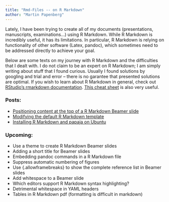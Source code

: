 ```yaml
---
title: "Rmd-Files -- on R Markdown"
author: "Martin Papenberg"
---
```


Lately, I have been trying to create all of my documents (presentations, manuscripts,
examinations...) using R Markdown. While R Markdown is incredibly useful, it has its
limitations. In particular, R Markdown is relying on functionality of other software
(Latex, pandoc), which sometimes need to be addressed directly to achieve your goal.

Below are some texts on my journey with R Markdown and the difficulties that I dealt
with. I do not claim to be an expert on R Markdown; I am simply writing about stuff
that I found curious. Usually I found solutions by googling and trial and error --
there is no garantee that presented solutions are optimal. If you wish to learn about
R Markdown in general, check out <a href="http://rmarkdown.rstudio.com/"
target="_blank"> RStudio's rmarkdown documentation</a>. <a
href="https://www.rstudio.com/wp-content/uploads/2016/03/rmarkdown-cheatsheet-2.0.pdf"
target="_blank">This cheat sheet</a> is also very useful.

### Posts:

- <a href="positionbeamer.html">Positioning content at the top of a R Markdown Beamer
  slide</a>
- <a href="modifytemplate.html">Modifying the default R Markdown template</a>
- <a href="usingrmarkdown.html">Installing R Markdown and papaja on Ubuntu</a>

### Upcoming:

- Use a theme to create R Markdown Beamer slides
- Adding a short title for Beamer slides
- Embedding pandoc commands in a R Markdown file
- Suppress automatic numbering of figures
- Use {.allowframebreaks} to show the complete reference list in Beamer slides
- Add whitespace to a Beamer slide
- Which editors support R Markdown syntax highlighting?
- Detrimental whitespace in YAML headers
- Tables in R Markdown pdf (formatting is difficult in markdown)

